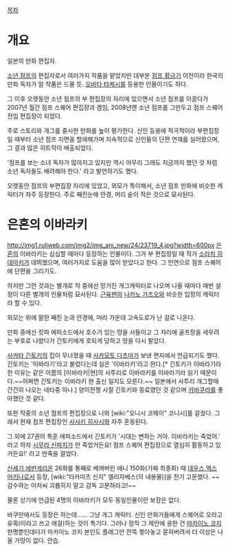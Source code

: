 [[목차]]

= 개요 =
일본의 만화 편집자. 

[[소년 점프]]의 편집자로서 여러가지 작품을 맡았지만 대부분 [[점프 황금기]] 이전이라 한국의 만화 독자가 알 작품은 드물 듯. [[오바타 타케시]]를 등용한 인물이기도 하다.

그 이후 오랫동안 소년 점프의 부 편집장의 자리에 있으면서 소년 점프를 이끌다가 2007년 월간 점프 스퀘어 편집장과 겸임, 2008년엔 소년 점프를 그만두고 점프 스퀘어 전임 편집장이 되었다.

주로 스토리와 개그를 중시한 만화를 높이 평가한다. 신인 등용에 적극적이라 부편집장일 때부터 소년 점프 지면을 할애해가며 지속적으로 신인들의 단편 연재를 실어왔으며, 그 결과 많은 히트작이 배출되었다.

'점프를 보는 소녀 독자가 많아지고 있지만 역시 아무리 그래도 지금까지 했던 것 처럼 소년 독자들도 배려해야 한다.' 라고 발언하기도 했다.

오랫동안 점프의 부편집장 자리에 있었고, 외모가 특이해서, 소년 점프 만화에 비슷한 캐릭터가 자주 등장한다. 주로 째진눈에 안경, 머리 숱이 적은 것으로 묘사된다.

= 은혼의 이바라키 =
http://img1.ruliweb.com/img2/img_ani_new/24/23719_4.jpg?width=600px
[[은혼]]의 이바라키는 심심할 때마다 등장하는 인물이다. 그가 부 편집장일 때 작가 [[소라치 히데아키]]가 데뷔했으며, 여러가지로 도움을 많이 받았다고 한다. 그 인연으로 점프 스퀘어에 단편을 그리기도.

하지만 그런 것과는 별개로 작 중에선 망가진 개그캐릭터로 나오며 나올 때마다 매번 설정이 다른 별개의 인물처럼 묘사된다. [[근육맨]]의 [[나카노 가즈오]]와 비슷한 입장의 캐릭터라 할 수 있다.

외모는 위에 말한 째진 눈과 안경에, 머리 가운데 고속도로가 난 걸로 나온다.

만화 중에선 캇파 에피소드에서 호수가 있는 땅을 사들이고 그 자리에 골프장을 세우려는 부호로 나왔다가 긴토키에게 호되게 당하고 땅을 다시 팔았다.

[[사카타 긴토키]]의 집이 무너졌을 때 [[사카모토 다츠마]]가 보낸 편지에서 언급되기도 했다. 긴토키는 '이바라기'라고 불렀다는데 실은 '이바라키'라고 한다.[* 긴토키가 이바라기라 한 이유는 같은 이름의 [이바라키|현]의 사투리로 이바라키를 이바라기라 읽기 때문이다.~~어쩌면 긴토키는 이바라키 현 출신 일지도 모른다.~~ 일본에서 사투리 개그할때 간간히 나오는 네타중 하나.] 양이전쟁 시절 긴토키와 동료였던 것 같으며 [[캬바쿠라]]를 좋아했던 것 같다.

또한 작중의 소년 점프의 편집장으로 나와 [wiki:"오니시 코헤이" 코니시]를 갈궜다. 그래서 현재 점프 편집장인 [[사사키 히사시]]와 자주 혼동된다.

그 외에 27권의 특훈 에피소드에서 긴토키가 '시대는 변하는 거야. 이바라키는 죽었어.' 라고 하자 [[시무라 신파치]]가 안 죽었거든요! 점프 스퀘어 편집장으로 열심히 활동하고 있거든요!' 라고 딴죽을 걸었다.

[[신세기 에반게리온]] 26화를 통째로 베껴버린 애니 150화(가짜 최종회) 때 [[데우스 엑스 마키나]]로서 등장, [wiki:"타카마츠 신지" 엘리자베스(의 내용물)]을 전기 고문했다. ~~감수하는 아저씨 괴롭히지 말고 감독 고문하라고!~~

물론 상기에 언급된 4명의 이바라키가 모두 동일인물이란 보장은 없다.




바쿠만에서도 등장은 하는데...... 그냥 개그 캐릭터. 신인 만화가들에게 스퀘어로 오라고 유혹(이라고 쓰고 애걸)하는 것이 특기다. 그러나 정작 그 제안에 응한 건 [[마카이노 코지]] 한명뿐인데다가 마카이노 코지 본인도 플래그만 잔뜩 쌓아놓고 묻혀버려서 더 이상은 나올 가망이 없다. 안습.

